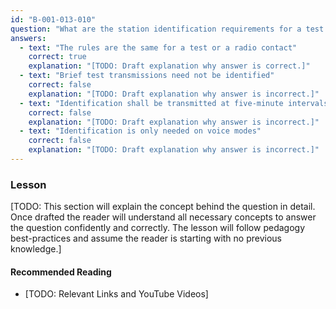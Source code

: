 ```yaml
---
id: "B-001-013-010"
question: "What are the station identification requirements for a test transmission?"
answers:
  - text: "The rules are the same for a test or a radio contact"
    correct: true
    explanation: "[TODO: Draft explanation why answer is correct.]"
  - text: "Brief test transmissions need not be identified"
    correct: false
    explanation: "[TODO: Draft explanation why answer is incorrect.]"
  - text: "Identification shall be transmitted at five-minute intervals"
    correct: false
    explanation: "[TODO: Draft explanation why answer is incorrect.]"
  - text: "Identification is only needed on voice modes"
    correct: false
    explanation: "[TODO: Draft explanation why answer is incorrect.]"
---
```


### Lesson

[TODO: This section will explain the concept behind the question in detail. Once drafted the reader will understand all necessary concepts to answer the question confidently and correctly. The lesson will follow pedagogy best-practices and assume the reader is starting with no previous knowledge.]

#### Recommended Reading

- [TODO: Relevant Links and YouTube Videos]
